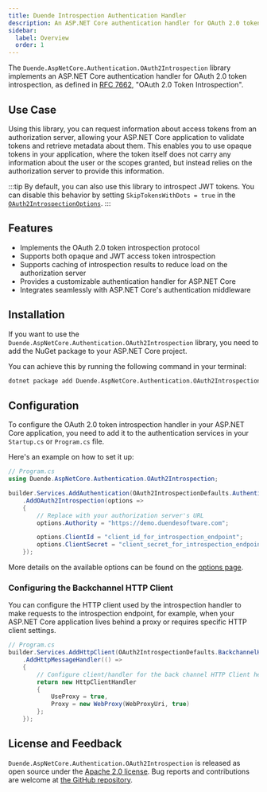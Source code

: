 ```yaml
---
title: Duende Introspection Authentication Handler
description: An ASP.NET Core authentication handler for OAuth 2.0 token introspection.
sidebar:
  label: Overview
  order: 1
---
```



The `Duende.AspNetCore.Authentication.OAuth2Introspection` library implements an ASP.NET Core authentication handler for
OAuth 2.0 token introspection, as defined in [RFC 7662](https://datatracker.ietf.org/doc/html/rfc7662), "OAuth 2.0 Token Introspection".

## Use Case

Using this library, you can request information about access tokens from an authorization server, allowing your
ASP.NET Core application to validate tokens and retrieve metadata about them. This enables you to use opaque tokens in
your application, where the token itself does not carry any information about the user or the scopes granted, but instead
relies on the authorization server to provide this information.

:::tip
By default, you can also use this library to introspect JWT tokens.
You can disable this behavior by setting `SkipTokensWithDots = true` in the [`OAuth2IntrospectionOptions`](/introspection-auth-handler/options.mdx).
:::

## Features

- Implements the OAuth 2.0 token introspection protocol
- Supports both opaque and JWT access token introspection
- Supports caching of introspection results to reduce load on the authorization server
- Provides a customizable authentication handler for ASP.NET Core
- Integrates seamlessly with ASP.NET Core's authentication middleware

## Installation

If you want to use the `Duende.AspNetCore.Authentication.OAuth2Introspection` library, you need to add the NuGet package
to your ASP.NET Core project.

You can achieve this by running the following command in your terminal:

```bash
dotnet package add Duende.AspNetCore.Authentication.OAuth2Introspection
```

## Configuration

To configure the OAuth 2.0 token introspection handler in your ASP.NET Core application, you need to add it to the
authentication services in your `Startup.cs` or `Program.cs` file.

Here's an example on how to set it up:

```csharp
// Program.cs
using Duende.AspNetCore.Authentication.OAuth2Introspection;

builder.Services.AddAuthentication(OAuth2IntrospectionDefaults.AuthenticationScheme)
    .AddOAuth2Introspection(options =>
    {
        // Replace with your authorization server's URL
        options.Authority = "https://demo.duendesoftware.com";

        options.ClientId = "client_id_for_introspection_endpoint";
        options.ClientSecret = "client_secret_for_introspection_endpoint";
    });
```

More details on the available options can be found on the [options page](/introspection-auth-handler/options.mdx).

### Configuring the Backchannel HTTP Client

You can configure the HTTP client used by the introspection handler to make requests to the introspection endpoint, for example,
when your ASP.NET Core application lives behind a proxy or requires specific HTTP client settings.

```csharp
// Program.cs
builder.Services.AddHttpClient(OAuth2IntrospectionDefaults.BackchannelHttpClientName)
    .AddHttpMessageHandler(() =>
    {
        // Configure client/handler for the back channel HTTP Client here
        return new HttpClientHandler
        {
            UseProxy = true,
            Proxy = new WebProxy(WebProxyUri, true)
        };
    });
```

## License and Feedback

`Duende.AspNetCore.Authentication.OAuth2Introspection` is released as open source under the
[Apache 2.0 license](https://github.com/DuendeSoftware/foss/blob/main/LICENSE).
Bug reports and contributions are welcome at
[the GitHub repository](https://github.com/DuendeSoftware/foss).

<CardGrid>
  <LinkCard
    href="https://github.com/DuendeSoftware/foss/tree/main/identity-model-introspection"
    title="GitHub Repository"
    description="View the source code for this library on GitHub."
  />
  <LinkCard
    href="https://www.nuget.org/packages/Duende.AspNetCore.Authentication.OAuth2Introspection"
    title="NuGet Package"
    description="View the package on NuGet.org."
  />
</CardGrid>
